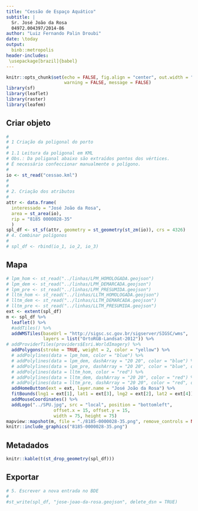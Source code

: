 ```yaml
---
title: "Cessão de Espaço Aquático"
subtitle: |
  Sr. José João da Rosa  
  04972.004397/2014-86
author: "Luiz Fernando Palin Droubi"
date: \today
output: 
  binb::metropolis
header-includes:
 \usepackage[brazil]{babel}
---
```


```r
knitr::opts_chunk$set(echo = FALSE, fig.align = "center", out.width = "100%", 
                      warning = FALSE, message = FALSE)
library(sf)
library(leaflet)
library(raster)
library(leafem)
```

## Criar objeto

```r
#
# 1 Criação da poligonal do porto
#
# 1.1 Leitura da poligonal em KML
# Obs.: Da poliganal abaixo são extraídos pontos dos vértices. 
# É necessário confeccionar manualmente o polígono.
#  
io <- st_read("cessao.kml")
#
#
# 2. Criação dos atributos  
#
attr <- data.frame(
  interessado = "José João da Rosa",
  area = st_area(io),
  rip = "8185 0000028-35"
  )
spl_df <- st_sf(attr, geometry = st_geometry(st_zm(io)), crs = 4326)
# 4. Combinar polígonos
#
# spl_df <- rbind(io_1, io_2, io_3)
```

## Mapa

```r
# lpm_hom <- st_read("../linhas/LPM_HOMOLOGADA.geojson")
# lpm_dem <- st_read("../linhas/LPM_DEMARCADA.geojson")
# lpm_pre <- st_read("../linhas/LPM_PRESUMIDA.geojson")
# lltm_hom <- st_read("../linhas/LLTM_HOMOLOGADA.geojson")
# lltm_dem <- st_read("../linhas/LLTM_DEMARCADA.geojson")
# lltm_pre <- st_read("../linhas/LLTM_PRESUMIDA.geojson")
ext <- extent(spl_df)
m <- spl_df %>%
  leaflet() %>%
  #addTiles() %>%
  addWMSTiles(baseUrl = "http://sigsc.sc.gov.br/sigserver/SIGSC/wms", 
              layers = list("OrtoRGB-Landsat-2012")) %>%
# addProviderTiles(providers$Esri.WorldImagery) %>%
  addPolygons(stroke = TRUE, weight = 2, color = "yellow") %>%
  # addPolylines(data = lpm_hom, color = "blue") %>%
  # addPolylines(data = lpm_dem, dashArray = "20 20", color = "blue") %>%
  # addPolylines(data = lpm_pre, dashArray = "20 20", color = "blue", opacity = .1) %>%
  # addPolylines(data = lltm_hom, color = "red") %>%
  # addPolylines(data = lltm_dem, dashArray = "20 20", color = "red") %>%
  # addPolylines(data = lltm_pre, dashArray = "20 20", color = "red", opacity = .1) %>%
  addHomeButton(ext = ext, layer.name = "José João da Rosa") %>%
  fitBounds(lng1 = ext[1], lat1 = ext[3], lng2 = ext[2], lat2 = ext[4]) %>% 
  addMouseCoordinates() %>%
  addLogo("../SPU.jpg", src = "local", position = "bottomleft", 
                  offset.x = 15, offset.y = 15, 
                  width = 75, height = 75)
mapview::mapshot(m, file = "./8185-0000028-35.png", remove_controls = NULL, remove_url = FALSE)
knitr::include_graphics("8185-0000028-35.png")
```

## Metadados

```r
knitr::kable(t(st_drop_geometry(spl_df)))
```

## Exportar

```r
# 5. Escrever a nova entrada no BDE
#
#st_write(spl_df, "jose-joao-da-rosa.geojson", delete_dsn = TRUE)
```
